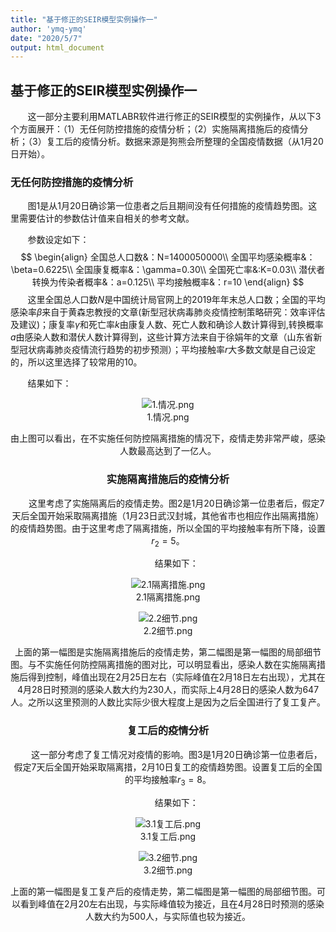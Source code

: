 ```yaml
---
title: "基于修正的SEIR模型实例操作一"
author: 'ymq-ymq'
date: "2020/5/7"
output: html_document
---
```


## 基于修正的SEIR模型实例操作一
&#160; &#160; &#160; &#160;这一部分主要利用MATLABR软件进行修正的SEIR模型的实例操作，从以下3个方面展开：（1）无任何防控措施的疫情分析；（2）实施隔离措施后的疫情分析；（3）复工后的疫情分析。数据来源是狗熊会所整理的全国疫情数据（从1月20日开始）。

### 无任何防控措施的疫情分析 
&#160; &#160; &#160; &#160;图1是从1月20日确诊第一位患者之后且期间没有任何措施的疫情趋势图。这里需要估计的参数估计值来自相关的参考文献。

&#160; &#160; &#160; &#160;参数设定如下：
$$
\begin{align}
全国总人口数&：N=1400050000\\
全国平均感染概率&：\beta=0.6225\\
全国康复概率&：\gamma=0.30\\
全国死亡率&:K=0.03\\
潜伏者转换为传染者概率&：a=0.125\\
平均接触概率&：r=10
\end{align}
$$
&#160; &#160; &#160; &#160;这里全国总人口数$N$是中国统计局官网上的2019年年末总人口数；全国的平均感染率$\beta$来自于黄森忠教授的文章(新型冠状病毒肺炎疫情控制策略研究：效率评估及建议)；康复率$\gamma$和死亡率$k$由康复人数、死亡人数和确诊人数计算得到,转换概率$a$由感染人数和潜伏人数计算得到，这些计算方法来自于徐娟年的文章（山东省新型冠状病毒肺炎疫情流行趋势的初步预测）；平均接触率$r$大多数文献是自己设定的，所以这里选择了较常用的10。

&#160; &#160; &#160; &#160;结果如下：

<center>![1.情况.png](https://i.loli.net/2020/05/07/JLWxe3FknbR4Ddq.png)<center>

由上图可以看出，在不实施任何防控隔离措施的情况下，疫情走势非常严峻，感染人数最高达到了一亿人。

### 实施隔离措施后的疫情分析 
&#160; &#160; &#160; &#160;这里考虑了实施隔离后的疫情走势。图2是1月20日确诊第一位患者后，假定7天后全国开始采取隔离措施（1月23日武汉封城，其他省市也相应作出隔离措施）的疫情趋势图。由于这里考虑了隔离措施，所以全国的平均接触率有所下降，设置$r_2=5$。

&#160; &#160; &#160; &#160;结果如下：

<center>![2.1隔离措施.png](https://i.loli.net/2020/05/07/aS9NL6zfgVdbHY2.png)<center>

<center>![2.2细节.png](https://i.loli.net/2020/05/07/CiwAdek8U2GxapH.png)<center>

上面的第一幅图是实施隔离措施后的疫情走势，第二幅图是第一幅图的局部细节图。与不实施任何防控隔离措施的图对比，可以明显看出，感染人数在实施隔离措施后得到控制，峰值出现在2月25日左右（实际峰值在2月18日左右出现），尤其在4月28日时预测的感染人数大约为230人，而实际上4月28日的感染人数为647人。之所以这里预测的人数比实际少很大程度上是因为之后全国进行了复工复产。

### 复工后的疫情分析
&#160; &#160; &#160; &#160;这一部分考虑了复工情况对疫情的影响。图3是1月20日确诊第一位患者后，假定7天后全国开始采取隔离措，2月10日复工的疫情趋势图。设置复工后的全国的平均接触率$r_3=8$。

&#160; &#160; &#160; &#160;结果如下：

<center>![3.1复工后.png](https://i.loli.net/2020/05/07/FiBySZELmKXG6tu.png)<center>

<center>![3.2细节.png](https://i.loli.net/2020/05/07/KYxjwLBczXuFDhy.png)<center>

上面的第一幅图是复工复产后的疫情走势，第二幅图是第一幅图的局部细节图。可以看到峰值在2月20左右出现，与实际峰值较为接近，且在4月28日时预测的感染人数大约为500人，与实际值也较为接近。
